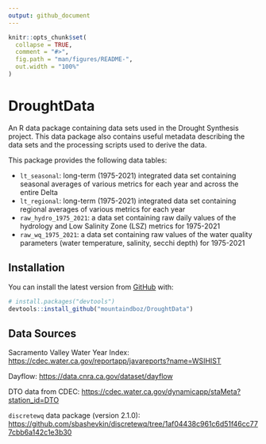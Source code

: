 ```yaml
---
output: github_document
---
```


<!-- README.md is generated from README.Rmd. Please edit that file -->

```r
knitr::opts_chunk$set(
  collapse = TRUE,
  comment = "#>",
  fig.path = "man/figures/README-",
  out.width = "100%"
)
```

# DroughtData

<!-- badges: start -->
<!-- badges: end -->

An R data package containing data sets used in the Drought Synthesis project. This data package also contains useful metadata describing the data sets and the processing scripts used to derive the data. 

This package provides the following data tables:

* `lt_seasonal`: long-term (1975-2021) integrated data set containing seasonal averages of various metrics for each year and across the entire Delta
* `lt_regional`: long-term (1975-2021) integrated data set containing regional averages of various metrics for each year
* `raw_hydro_1975_2021`: a data set containing raw daily values of the hydrology and Low Salinity Zone (LSZ) metrics for 1975-2021
* `raw_wq_1975_2021`: a data set containing raw values of the water quality parameters (water temperature, salinity, secchi depth) for 1975-2021

## Installation

You can install the latest version from [GitHub](https://github.com/) with:

``` r
# install.packages("devtools")
devtools::install_github("mountaindboz/DroughtData")
```

## Data Sources

Sacramento Valley Water Year Index: <https://cdec.water.ca.gov/reportapp/javareports?name=WSIHIST>

Dayflow: <https://data.cnra.ca.gov/dataset/dayflow>

DTO data from CDEC: <https://cdec.water.ca.gov/dynamicapp/staMeta?station_id=DTO>

`discretewq` data package (version 2.1.0): <https://github.com/sbashevkin/discretewq/tree/1af04438c961c6d51f46cc777cbb6a142c1e3b30>

